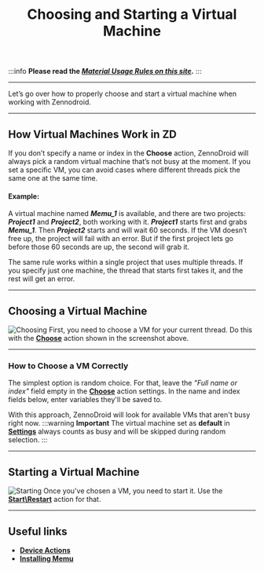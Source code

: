 ﻿---
sidebar_position: 6
title: Choosing and Starting a Virtual Machine
description: How to properly choose and start a virtual machine.
---
:::info **Please read the [*Material Usage Rules on this site*](../../Disclaimer).**
:::
_______________________________________________
Let’s go over how to properly choose and start a virtual machine when working with Zennodroid.
_______________________________________________
## How Virtual Machines Work in ZD
If you don’t specify a name or index in the **Choose** action, ZennoDroid will always pick a random virtual machine that’s not busy at the moment. If you set a specific VM, you can avoid cases where different threads pick the same one at the same time.
#### Example:
A virtual machine named ***Memu_1*** is available, and there are two projects: ***Project1*** and ***Project2***, both working with it.
***Project1*** starts first and grabs ***Memu_1***. Then ***Project2*** starts and will wait 60 seconds. If the VM doesn’t free up, the project will fail with an error. But if the first project lets go before those 60 seconds are up, the second will grab it.

The same rule works within a single project that uses multiple threads. If you specify just one machine, the thread that starts first takes it, and the rest will get an error.
_______________________________________________
## Choosing a Virtual Machine
![Choosing](./assets/ChooseVM/ChooseVM_pic1.png)
First, you need to choose a VM for your current thread. Do this with the [**Choose**](../../Android/ProLite/action#как-выбрать-устройство) action shown in the screenshot above.
_______________________________________________
### How to Choose a VM Correctly
The simplest option is random choice. For that, leave the *"Full name or index"* field empty in the [**Choose**](../../Android/ProLite/action#как-выбрать-устройство) action settings. In the name and index fields below, enter variables they'll be saved to.

With this approach, ZennoDroid will look for available VMs that aren't busy right now.
:::warning **Important**
The virtual machine set as **default** in [**Settings**](../../Settings/Settings_for_Android#использовать-устройство-по-умолчанию) always counts as busy and will be skipped during random selection.
:::
_______________________________________________
## Starting a Virtual Machine
![Starting](./assets/ChooseVM/ChooseVM_pic2.png)
Once you've chosen a VM, you need to start it. Use the [**Start\Restart**](../../Android/ProLite/action#как-запустить-или-перезапустить-устройство) action for that.
_______________________________________________
## Useful links
- [**Device Actions**](../../Android/ProLite/action)
- [**Installing Memu**](../../ProLite/Memu_Install)